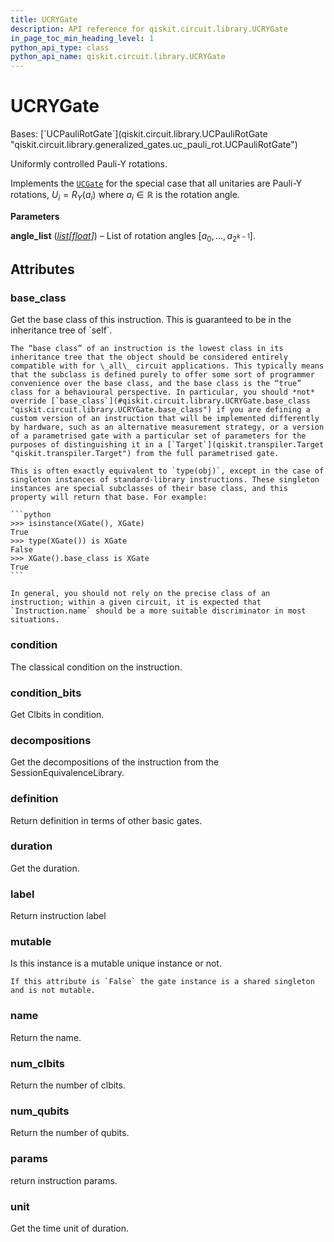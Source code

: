 ```yaml
---
title: UCRYGate
description: API reference for qiskit.circuit.library.UCRYGate
in_page_toc_min_heading_level: 1
python_api_type: class
python_api_name: qiskit.circuit.library.UCRYGate
---
```


# UCRYGate

<Class id="qiskit.circuit.library.UCRYGate" isDedicatedPage={true} github="https://github.com/Qiskit/qiskit/tree/stable/1.0/qiskit/circuit/library/generalized_gates/ucry.py#L20-L32" signature="qiskit.circuit.library.UCRYGate(angle_list)">
  Bases: [`UCPauliRotGate`](qiskit.circuit.library.UCPauliRotGate "qiskit.circuit.library.generalized_gates.uc_pauli_rot.UCPauliRotGate")

  Uniformly controlled Pauli-Y rotations.

  Implements the [`UCGate`](qiskit.circuit.library.UCGate "qiskit.circuit.library.UCGate") for the special case that all unitaries are Pauli-Y rotations, $U_i = R_Y(a_i)$ where $a_i \in \mathbb{R}$ is the rotation angle.

  **Parameters**

  **angle\_list** ([*list*](https://docs.python.org/3/library/stdtypes.html#list "(in Python v3.12)")*\[*[*float*](https://docs.python.org/3/library/functions.html#float "(in Python v3.12)")*]*) – List of rotation angles $[a_0, ..., a_{2^{k-1}}]$.

  ## Attributes

  ### base\_class

  <Attribute id="qiskit.circuit.library.UCRYGate.base_class">
    Get the base class of this instruction. This is guaranteed to be in the inheritance tree of `self`.

    The “base class” of an instruction is the lowest class in its inheritance tree that the object should be considered entirely compatible with for \_all\_ circuit applications. This typically means that the subclass is defined purely to offer some sort of programmer convenience over the base class, and the base class is the “true” class for a behavioural perspective. In particular, you should *not* override [`base_class`](#qiskit.circuit.library.UCRYGate.base_class "qiskit.circuit.library.UCRYGate.base_class") if you are defining a custom version of an instruction that will be implemented differently by hardware, such as an alternative measurement strategy, or a version of a parametrised gate with a particular set of parameters for the purposes of distinguishing it in a [`Target`](qiskit.transpiler.Target "qiskit.transpiler.Target") from the full parametrised gate.

    This is often exactly equivalent to `type(obj)`, except in the case of singleton instances of standard-library instructions. These singleton instances are special subclasses of their base class, and this property will return that base. For example:

    ```python
    >>> isinstance(XGate(), XGate)
    True
    >>> type(XGate()) is XGate
    False
    >>> XGate().base_class is XGate
    True
    ```

    In general, you should not rely on the precise class of an instruction; within a given circuit, it is expected that `Instruction.name` should be a more suitable discriminator in most situations.
  </Attribute>

  ### condition

  <Attribute id="qiskit.circuit.library.UCRYGate.condition">
    The classical condition on the instruction.
  </Attribute>

  ### condition\_bits

  <Attribute id="qiskit.circuit.library.UCRYGate.condition_bits">
    Get Clbits in condition.
  </Attribute>

  ### decompositions

  <Attribute id="qiskit.circuit.library.UCRYGate.decompositions">
    Get the decompositions of the instruction from the SessionEquivalenceLibrary.
  </Attribute>

  ### definition

  <Attribute id="qiskit.circuit.library.UCRYGate.definition">
    Return definition in terms of other basic gates.
  </Attribute>

  ### duration

  <Attribute id="qiskit.circuit.library.UCRYGate.duration">
    Get the duration.
  </Attribute>

  ### label

  <Attribute id="qiskit.circuit.library.UCRYGate.label">
    Return instruction label
  </Attribute>

  ### mutable

  <Attribute id="qiskit.circuit.library.UCRYGate.mutable">
    Is this instance is a mutable unique instance or not.

    If this attribute is `False` the gate instance is a shared singleton and is not mutable.
  </Attribute>

  ### name

  <Attribute id="qiskit.circuit.library.UCRYGate.name">
    Return the name.
  </Attribute>

  ### num\_clbits

  <Attribute id="qiskit.circuit.library.UCRYGate.num_clbits">
    Return the number of clbits.
  </Attribute>

  ### num\_qubits

  <Attribute id="qiskit.circuit.library.UCRYGate.num_qubits">
    Return the number of qubits.
  </Attribute>

  ### params

  <Attribute id="qiskit.circuit.library.UCRYGate.params">
    return instruction params.
  </Attribute>

  ### unit

  <Attribute id="qiskit.circuit.library.UCRYGate.unit">
    Get the time unit of duration.
  </Attribute>
</Class>

